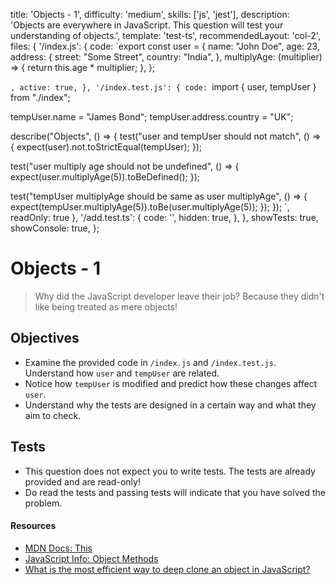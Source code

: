   title: 'Objects - 1',
  difficulty: 'medium',
  skills: ['js', 'jest'],
  description: 'Objects are everywhere in JavaScript. This question will test your understanding of objects.',
  template: 'test-ts',
  recommendedLayout: 'col-2',
  files: {
    '/index.js': {
      code: `export const user = {
  name: "John Doe",
  age: 23,
  address: {
    street: "Some Street",
    country: "India",
  },
  multiplyAge: (multiplier) => {
    return this.age * multiplier;
  },
};

`,
      active: true,
    },
    '/index.test.js': {
      code: `import { user, tempUser } from "./index";

tempUser.name = "James Bond";
tempUser.address.country = "UK";

describe("Objects", () => {
  test("user and tempUser should not match", () => {
    expect(user).not.toStrictEqual(tempUser);
  });

  test("user multiply age should not be undefined", () => {
    expect(user.multiplyAge(5)).toBeDefined();
  });

  test("tempUser multiplyAge should be same as user multiplyAge", () => {
    expect(tempUser.multiplyAge(5)).toBe(user.multiplyAge(5));
  });
});
`,
readOnly: true
    },
    '/add.test.ts': {
      code: '',
      hidden: true,
    },
  },
  showTests: true,
  showConsole: true,
};

# Objects - 1

> Why did the JavaScript developer leave their job?
> Because they didn't like being treated as mere objects!

## Objectives

- Examine the provided code in `/index.js` and `/index.test.js`. Understand how `user` and `tempUser` are related.
- Notice how `tempUser` is modified and predict how these changes affect `user`.
- Understand why the tests are designed in a certain way and what they aim to check.

## Tests

- This question does not expect you to write tests. The tests are already provided and are read-only!
- Do read the tests and passing tests will indicate that you have solved the problem.

#### Resources

- [MDN Docs: This](https://developer.mozilla.org/en-US/docs/Web/JavaScript/Reference/Operators/this)
- [JavaScript Info: Object Methods](https://javascript.info/object-methods)
- [What is the most efficient way to deep clone an object in JavaScript?](https://stackoverflow.com/questions/122102/what-is-the-most-efficient-way-to-deep-clone-an-object-in-javascript)